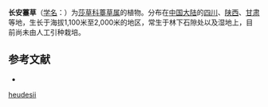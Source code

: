 {{Speciesbox
| name = 长安薹草
| status = 
| status_system = 
| image =
| genus = Carex
| species = heudesii
| authority = Lévl. et Vant.
}}

'''长安薹草'''（[[学名|学名]]：{{lang|la|''Carex heudesii''}}）为[[莎草科|莎草科]][[薹草属|薹草属]]的植物。分布在[[中国大陆|中国大陆]]的[[四川|四川]]、[[陕西|陕西]]、[[甘肃|甘肃]]等地，生长于海拔1,100米至2,000米的地区，常生于林下石隙处以及湿地上，目前尚未由人工引种栽培。

== 参考文献 ==
<div class="references-small">
* {{cite web| url =http://www.bioinfo.cn/db05/KmzwSpecies.php?action=view&id=25023| title =长安薹草| work =《中国高等植物数据库全库》| publisher =中国科学院微生物研究所| author =昆明植物研究所| accessdate =2009-02-25| archive-date =2016-03-05| archive-url =https://web.archive.org/web/20160305023043/http://www.bioinfo.cn/db05/KmzwSpecies.php?action=view&id=25023| dead-url =yes}}
</div>
{{Taxonbar|from=Q15232524}}

{{DEFAULTSORT:Carex heudesii}}
[[Category:薹草属|heudesii]]


{{Carex-stub}}